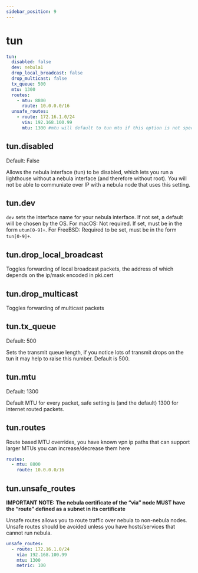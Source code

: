```yaml
---
sidebar_position: 9
---
```



# tun

```yml
tun:
  disabled: false
  dev: nebula1
  drop_local_broadcast: false
  drop_multicast: false
  tx_queue: 500
  mtu: 1300
  routes:
    - mtu: 8800
      route: 10.0.0.0/16
  unsafe_routes:
    - route: 172.16.1.0/24
      via: 192.168.100.99
      mtu: 1300 #mtu will default to tun mtu if this option is not specified
```

## tun.disabled

<Pill className="mb-24">Default: False</Pill>

Allows the nebula interface (tun) to be disabled, which lets you run a lighthouse without a nebula interface (and
therefore without root). You will not be able to communiate over IP with a nebula node that uses this setting.

## tun.dev

`dev` sets the interface name for your nebula interface. If not set, a default will be chosen by the OS. For macOS: Not
required. If set, must be in the form `utun[0-9]+`. For FreeBSD: Required to be set, must be in the form `tun[0-9]+`.

## tun.drop_local_broadcast

Toggles forwarding of local broadcast packets, the address of which depends on the ip/mask encoded in pki.cert

## tun.drop_multicast

Toggles forwarding of multicast packets

## tun.tx_queue

<Pill className="mb-24">Default: 500</Pill>

Sets the transmit queue length, if you notice lots of transmit drops on the tun it may help to raise this number.
Default is 500.

## tun.mtu

<Pill className="mb-24">Default: 1300</Pill>

Default MTU for every packet, safe setting is (and the default) 1300 for internet routed packets.

## tun.routes

Route based MTU overrides, you have known vpn ip paths that can support larger MTUs you can increase/decrease them here

```yml
routes:
  - mtu: 8800
    route: 10.0.0.0/16
```

## tun.unsafe_routes

**IMPORTANT NOTE: The nebula certificate of the “via” node MUST have the “route” defined as a subnet in its
certificate**

Unsafe routes allows you to route traffic over nebula to non-nebula nodes. Unsafe routes should be avoided unless you
have hosts/services that cannot run nebula.

```yml
unsafe_routes:
  - route: 172.16.1.0/24
    via: 192.168.100.99
    mtu: 1300
    metric: 100
```
